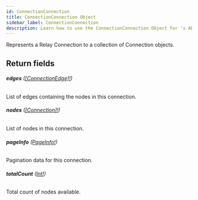 ```yaml
---
id: ConnectionConnection
title: ConnectionConnection Object
sidebar_label: ConnectionConnection
description: Learn how to use the ConnectionConnection Object for 's API.
---
```


Represents a Relay Connection to a collection of Connection objects.

## Return fields

###### <b>edges</b> ([[ConnectionEdge]!](api/schema/object/ConnectionEdge.mdx))

List of edges containing the nodes in this connection.

###### <b>nodes</b> ([[Connection]!](api/schema/object/Connection.mdx))

List of nodes in this connection.

###### <b>pageInfo</b> ([PageInfo!](api/schema/object/PageInfo.mdx))

Pagination data for this connection.

###### <b>totalCount</b> ([Int!](api/schema/scalar/Int.mdx))

Total count of nodes available.
